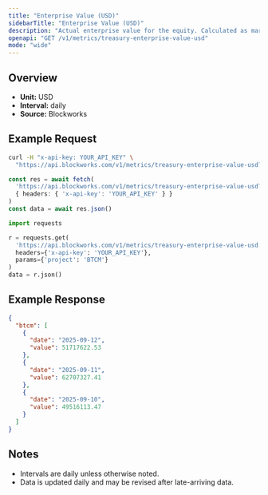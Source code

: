 ```yaml
---
title: "Enterprise Value (USD)"
sidebarTitle: "Enterprise Value (USD)"
description: "Actual enterprise value for the equity. Calculated as market cap - liabilities + assets"
openapi: "GET /v1/metrics/treasury-enterprise-value-usd"
mode: "wide"
---
```


## Overview

- **Unit:** USD
- **Interval:** daily
- **Source:** Blockworks

## Example Request

<CodeGroup>

```bash cURL
curl -H "x-api-key: YOUR_API_KEY" \
  "https://api.blockworks.com/v1/metrics/treasury-enterprise-value-usd?project=BTCM"
```

```typescript TypeScript
const res = await fetch(
  'https://api.blockworks.com/v1/metrics/treasury-enterprise-value-usd?project=BTCM',
  { headers: { 'x-api-key': 'YOUR_API_KEY' } }
)
const data = await res.json()
```

```python Python
import requests

r = requests.get(
  'https://api.blockworks.com/v1/metrics/treasury-enterprise-value-usd',
  headers={'x-api-key': 'YOUR_API_KEY'},
  params={'project': 'BTCM'}
)
data = r.json()
```

</CodeGroup>

## Example Response

```json
{
  "btcm": [
    {
      "date": "2025-09-12",
      "value": 51717622.53
    },
    {
      "date": "2025-09-11",
      "value": 62707327.41
    },
    {
      "date": "2025-09-10",
      "value": 49516113.47
    }
  ]
}
```

## Notes
- Intervals are daily unless otherwise noted.
- Data is updated daily and may be revised after late-arriving data.